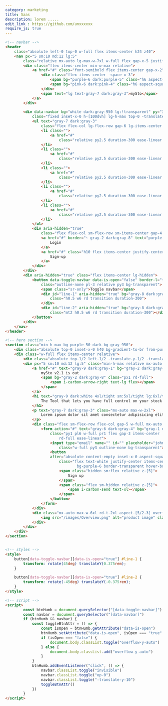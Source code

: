 ```yaml
---
category: marketing
title: Saas
description: lorem .....
edit_link : https://github.com/unxxxxxx
require_js: true
---
```



```html
<!-- navbar -->
<header
    class="absolute left-0 top-0 w-full flex items-center h24 z40">
    <nav px="5 sm:10 md:12 lg:5"
        class="relative mx-auto lg-max-w-7xl w-full flex gap-x-5 justify-between items-center">
        <div class="flex items-center min-w-max relative">
            <a href="#" class="font-semibold flex items-center gap-x-2">
                <div class="flex items-center -space-x-3">
                    <span bg="purple-6 dark:purple-5" class="h6 aspect-square rd-full flex"></span>
                    <span bg="pink-6 dark:pink-4" class="h6 aspect-square blur rd-full flex"></span>
                </div>
                <span text="lg text-gray-7 dark:gray-3">mySto</span>
            </a>
        </div>

        <div data-navbar bg="white dark:gray-950 lg:!transparent" py="32 lg:0" px="5 sm:10 md:12 lg:0"
            class="fixed inset-x-0 h-[100dvh] lg-h-max top-0 -translate-y-10 op-0 invisible lg-visible  lg-translate-y-0 lg-op-100 left-0 w-full lg-top-0 lg-relative  lg-flex lg-justify-between duration-300 ease-linear">
            <ul text="gray-7 dark:gray-3"
                class="flex flex-col lg-flex-row gap-6 lg-items-center lg-w-full lg-pl-10">
                <li class="">
                    <a href="#"
                        class="relative py2.5 duration-300 ease-linear hover:text-purple-6">Features</a>
                </li>
                <li class="">
                    <a href="#"
                        class="relative py2.5 duration-300 ease-linear hover:text-purple-6">Company</a>
                </li>
                <li class="">
                    <a href="#"
                        class="relative py2.5 duration-300 ease-linear hover:text-purple-6">Plateform</a>
                </li>
                <li class="">
                    <a href="#"
                        class="relative py2.5 duration-300 ease-linear hover:text-purple-6">Resources</a>
                </li>
                <li class="">
                    <a href="#"
                        class="relative py2.5 duration-300 ease-linear hover:text-purple-6">Contact</a>
                </li>
            </ul>
            <div aria-hidden="true"
                class="flex flex-col sm-flex-row sm-items-center gap-4  lg-min-w-max mt-10 lg-mt-0">
                <a href="#" border="~ gray-2 dark:gray-8" text="purple-6 dark:gray-3" class="h10 flex items-center justify-center w-full sm-w-max rd-full px5">
                    Login
                </a>
                <a href="#" class="h10 flex items-center justify-center w-full sm-w-max rd-full px5 bg-purple-6 text-white">
                    Sign-up
                </a>
            </div>
        </div>
        <div aria-hidden="true" class="flex items-center lg-hidden">
            <button data-toggle-navbar data-is-open="false" border-l="~ purple-1 dark:gray-8"
                class="outline-none pl-3 relative py3 bg-transparent">
                <span class="sr-only">Toggle navbar</span>
                <div id="line-1" aria-hidden="true" bg="gray-8 dark:gray-3"
                    class="h0.5 w6 rd transition duration-300">
                </div>
                <div id="line-2" aria-hidden="true" bg="gray-8 dark:gray-3"
                    class="mt2 h0.5 w6 rd transition duration-300"></div>
            </button>
        </div>
    </nav>
</header>

<!-- hero section -->
<section class="min-h-max bg-purple-50 dark-bg-gray-950">
    <div class="absolute top-0 inset-x-0 h40 bg-gradient-to-br from-purple-3 op-90 blur-lg dark-from-purple-8 dark-blur-xl dark-op-40"></div>
    <div class="w-full flex items-center relative">
        <div class="absolute top-1/2 left-1/2 -translate-y-1/2 -translate-x-1/2 w-2/5 aspect-[2/0.5] bg-gradient-to-br from-purple-6 to-pink-4 rd-full op-50 blur-2xl"></div>
        <div px="5 sm:10 md:12 lg:5" class="min-h-max relative mx-auto pt32 lg-max-w-7xl w-full text-center space-y-10">
            <a href="#" text="gray-9 dark:gray-1" bg="gray-2 dark:gray-9" border="~ gray-3 dark:gray-8" class="flex items-center gap-x-2 mx-auto w-max px2 pr1 py1 rd-full">
                mySto v2.1 is out
                <span bg="gray-2 dark:gray-8" class="px1 rd-full">
                    <span i-carbon-arrow-right text-lg flex></span>                          
                </span>
            </a>
            <h1 text="gray-9 dark:white 4xl/tight sm:5xl/tight lg:6xl/tight" class="mx-auto max-w-5xl font-semibold">
                The Tool that lets you have full control on your stock & sales
            </h1>
            <p text="gray-7 dark:gray-3" class="mx-auto max-w-2xl">
                Lorem ipsum dolor sit amet consectetur adipisicing elit. Deserunt saepe atque enim quasi a ipsum asperiores necessitatibus deleniti, sint quo vel corporis dignissimos
            </p>
            <div class="flex sm-flex-row flex-col gap-5 w-full mx-auto max-w-lg">
                <form action="#" text="gray-6 dark:gray-4" bg="gray-1 dark:gray-9 focus-within:white dark:focus-within:gray-950" border="~ gray-2 dark:gray-8  focus-within:puble-6" shadow="lg gray-2/20 dark:transparent"
                    class="py1 pl6 w-full pr1 flex gap-3 items-center
                        rd-full ease-linear">
                    <input type="email" name="" id="" placeholder="johndoe@gmail.com"
                        class="w-full py3 outline-none bg-transparent">
                    <button
                    after="absolute content-empty inset-x-0 aspect-square scale-0 op-70 origin-center duration-300 ease-linear top-0 left-0 bg-purple-7 hover:op-100 hover:scale-[2.5]" 
                        class="flex text-white justify-center items-center w-max min-w-max sm:w-max px-6 h-12 rd-full outline-none relative overflow-hidden border duration-300 ease-linear
                                bg-purple-6 border-transparent hover-border-[#172554]">
                        <span class="hidden sm:flex relative z-[5]">
                            Sign up
                        </span>
                        <span class="flex sm-hidden relative z-[5]">
                            <span i-carbon-send text-xl></span>
                        </span>
                    </button>
                </form>
            </div>
            <div class="mx-auto max-w-6xl rd-t-2xl aspect-[5/2.3] overflow-hidden">
                <img src="/images/Overview.png" alt="product image" class="rd-2xl w-full h-auto">
            </div>
        </div>
    </div>
</section>


<!-- styles -->
<style>
    button[data-toggle-navbar][data-is-open="true"] #line-1 {
        transform: rotate(45deg) translateY(0.375rem);
    }

    button[data-toggle-navbar][data-is-open="true"] #line-2 {
        transform: rotate(-45deg) translateY(-0.375rem);
    }
</style>

<!-- script -->
<script>
        const btnHumb = document.querySelector("[data-toggle-navbar]")
        const navbar = document.querySelector("[data-navbar]")
        if (btnHumb && navbar) {
            const toggleBtnAttr = () => {
                const isOpen = btnHumb.getAttribute("data-is-open")
                btnHumb.setAttribute("data-is-open", isOpen === "true" ? "false" : "true")
                if (isOpen === "false") {
                    document.body.classList.toggle("overflow-y-auto")
                } else {
                    document.body.classList.add("overflow-y-auto")
                }
            }
            btnHumb.addEventListener("click", () => {
                navbar.classList.toggle("invisible")
                navbar.classList.toggle("op-0")
                navbar.classList.toggle("-translate-y-10")
                toggleBtnAttr()
            })
        }
</script>
```